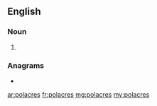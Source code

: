 ==English==

===Noun===
{{head|en|noun plural form}}

# {{plural of|polacre|lang=en}}

===Anagrams===
* {{l|en|parclose}}

[[ar:polacres]]
[[fr:polacres]]
[[mg:polacres]]
[[my:polacres]]